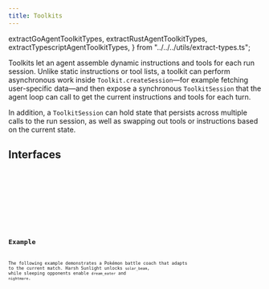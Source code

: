 ```yaml
---
title: Toolkits
---
```

  extractGoAgentToolkitTypes,
  extractRustAgentToolkitTypes,
  extractTypescriptAgentToolkitTypes,
} from "../../../utils/extract-types.ts";

Toolkits let an agent assemble dynamic instructions and tools for each run session. Unlike static
instructions or tool lists, a toolkit can perform asynchronous work inside
`Toolkit.createSession`—for example fetching user-specific data—and then expose a synchronous
`ToolkitSession` that the agent loop can call to get the current instructions and tools for each
turn.

In addition, a `ToolkitSession` can hold state that persists across multiple calls to the run session,
as well as swapping out tools or instructions based on the current state.

## Interfaces

<Tabs>
  <TabItem label="TypeScript">
    <Code
      code={extractTypescriptAgentToolkitTypes(["Toolkit", "ToolkitSession"])}
      lang="typescript"
      title="toolkit.ts"
    />
  </TabItem>
  <TabItem label="Rust">
    <Code
      code={extractRustAgentToolkitTypes(["Toolkit", "ToolkitSession"])}
      lang="rust"
      title="toolkit.rs"
    />
  </TabItem>
  <TabItem label="Go">
    <Code
      code={extractGoAgentToolkitTypes(["Toolkit", "ToolkitSession"])}
      lang="go"
      title="toolkit.go"
    />
  </TabItem>
</Tabs>

## Example

The following example demonstrates a Pokémon battle coach that adapts to the current match. Harsh
Sunlight unlocks `solar_beam`, while sleeping opponents enable `dream_eater` and `nightmare`.

<Tabs>
  <TabItem label="TypeScript">
    <Code code={jsToolkitsExample} lang="typescript" title="examples/toolkit.ts" />
  </TabItem>
  <TabItem label="Rust">
    <Code code={rustToolkitsExample} lang="rust" title="examples/toolkit.rs" />
  </TabItem>
  <TabItem label="Go">
    <Code code={goToolkitsExample} lang="go" title="examples/toolkit/main.go" />
  </TabItem>
</Tabs>
